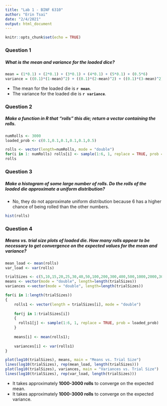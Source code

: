 ```yaml
---
title: "Lab 1 - BINF 6310"
author: "Erin Tsai"
date: "2/4/2021"
output: html_document
---
```


```r
knitr::opts_chunk$set(echo = TRUE)
```

### Question 1
##### What is the mean and variance for the loaded dice?
```r
mean = (1*0.1) + (2*0.1) + (3*0.1) + (4*0.1) + (5*0.1) + (0.5*6)
variance = ((0.1)*(1-mean)^2) + ((0.1)*(2-mean)^2) + ((0.1)*(3-mean)^2) + ((0.1)*(4-mean)^2) + ((0.1)*(5-mean)^2) + ((0.5)*(6-mean)^2)
```

* The mean for the loaded die is **`r mean`**.
* The variance for the loaded die is **`r variance`**.

### Question 2
##### Make a function in R that "rolls" this die; return a vector containing the rolls.
```r
numRolls <- 3000
loaded_prob <- c(0.1,0.1,0.1,0.1,0.1,0.5)

rolls <- vector(length=numRolls, mode = "double")
for(i in 1: numRolls) rolls[i] <- sample(1:6, 1, replace = TRUE, prob = loaded_prob)
rolls
```

### Question 3
##### Make a histogram of some large number of rolls. Do the rolls of the loaded die approximate a uniform distribution?
* No, they do not approximate uniform distribution because 6 has a higher chance of being rolled than the other numbers. 
```r
hist(rolls)
```

### Question 4
##### Means vs. trial size plots of loaded die. How many rolls appear to be necessary to get convergence on the expected values for the mean and variance?
```r
mean_load <- mean(rolls)
var_load <- var(rolls)

trialSizes <- c(5,10,15,20,25,30,40,50,100,200,300,400,500,1000,2000,3000,4000,5000,10000,20000,30000,100000)
means <- vector(mode = "double", length=length(trialSizes))
variances <-vector(mode = "double", length=length(trialSizes))

for(i in 1:length(trialSizes))
{
    rolls1 <- vector(length = trialSizes[i], mode = "double")
    
    for(j in 1:trialSizes[i])
    {
      rolls1[j] <- sample(1:6, 1, replace = TRUE, prob = loaded_prob)
    }
    
    means[i] <- mean(rolls1);
    
    variances[i] <- var(rolls1)
}

plot(log10(trialSizes), means, main = "Means vs. Trial Size")
lines(log10(trialSizes), rep(mean_load, length(trialSizes)))
plot(log10(trialSizes), variances, main = "Variances vs. Trial Size")
lines(log10(trialSizes), rep(var_load, length(trialSizes)))
```




* It takes approximately **1000-3000 rolls** to converge on the expected mean.
* It takes approximately **1000-3000 rolls** to converge on the expected variance.


